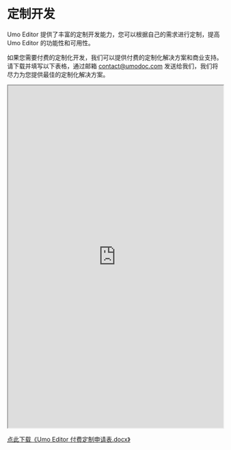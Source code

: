 # 定制开发

Umo Editor 提供了丰富的定制开发能力，您可以根据自己的需求进行定制，提高 Umo Editor 的功能性和可用性。

如果您需要付费的定制化开发，我们可以提供付费的定制化解决方案和商业支持。请下载并填写以下表格，通过邮箱 contact@umodoc.com 发送给我们，我们将尽力为您提供最佳的定制化解决方案。


<iframe src="https://s2.umodoc.com/files/Umo Editor 付费定制申请表.pdf" width="100%" height="800" style={{border: 'solid 1px #ccc', margin: '2rem 0'}}></iframe>

<a href="https://s2.umodoc.com/files/Umo Editor 付费定制申请表.docx">点此下载《Umo Editor 付费定制申请表.docx》</a>